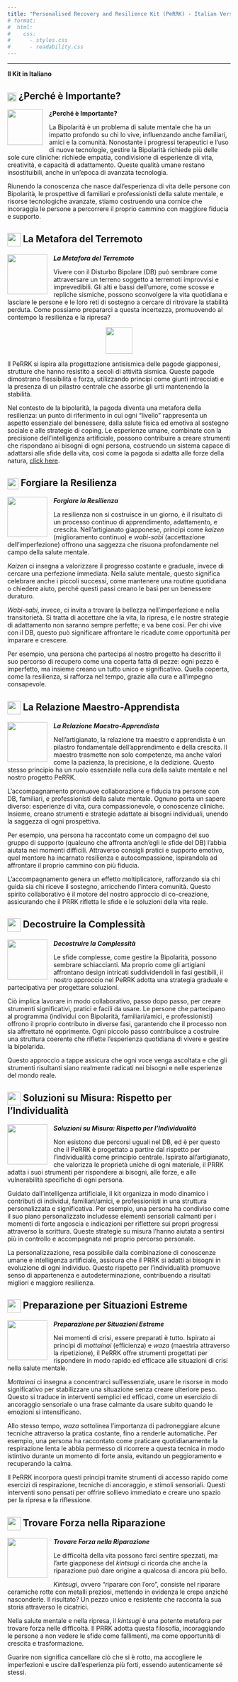 ```yaml
---
title: "Personalised Recovery and Resilience Kit (PeRRK) - Italian Version"
# format: 
#  html:
#    css:
#      - styles.css
#      - readability.css
---
```

------------------------------------------------------------------------


**Il Kit in Italiano**

::: panel-tabset

## ![](images/wtm_transparent.png){width=20px style="vertical-align:middle;"} ¿Perché è Importante?

![](images/wtm_transparent.png){width="80" style="float: left; margin-right: 1em; margin-bottom: 0.5em;"}

**¿Perché è Importante?**

La Bipolarità è un problema di salute mentale che ha un impatto profondo su chi lo vive, influenzando anche familiari, amici e la comunità. Nonostante i progressi terapeutici e l’uso di nuove tecnologie, gestire la Bipolarità richiede più delle sole cure cliniche: richiede empatia, condivisione di esperienze di vita, creatività, e capacità di adattamento. Queste qualità umane restano insostituibili, anche in un’epoca di avanzata tecnologia.

Riunendo la conoscenza che nasce dall’esperienza di vita delle persone con Bipolarità, le prospettive di familiari e professionisti della salute mentale, e risorse tecnologiche avanzate, stiamo costruendo una cornice che incoraggia le persone a percorrere il proprio cammino con maggiore fiducia e supporto.

## ![](images/earthquakemetaphor_transparent.png){width=30px style="vertical-align:middle;"} La Metafora del Terremoto

![](images/earthquakemetaphor_transparent.png){width="90" style="float: left; margin-right: 1em; margin-bottom: 0.5em;"}

***La Metafora del Terremoto***

Vivere con il Disturbo Bipolare (DB) può sembrare come attraversare un terreno soggetto a terremoti improvvisi e imprevedibili. Gli alti e bassi dell’umore, come scosse e repliche sismiche, possono sconvolgere la vita quotidiana e lasciare le persone e le loro reti di sostegno a cercare di ritrovare la stabilità perduta. Come possiamo prepararci a questa incertezza, promuovendo al contempo la resilienza e la ripresa?


![](images/ggpagoda6.png){width=60px style="display:block; margin-left:auto; margin-right:auto;"}

Il PeRRK si ispira alla progettazione antisismica delle pagode giapponesi, strutture che hanno resistito a secoli di attività sismica. Queste pagode dimostrano flessibilità e forza, utilizzando principi come giunti intrecciati e la presenza di un pilastro centrale che assorbe gli urti mantenendo la stabilità.

Nel contesto de la bipolarità, la pagoda diventa una metafora della resilienza: un punto di riferimento in cui ogni “livello” rappresenta un aspetto essenziale del benessere, dalla salute fisica ed emotiva al sostegno sociale e alle strategie di coping.
Le esperienze umane, combinate con la precisione dell’intelligenza artificiale, possono contribuire a creare strumenti che rispondano ai bisogni di ogni persona, costruendo un sistema capace di adattarsi alle sfide della vita, così come la pagoda si adatta alle forze della natura, [click here](pagoda_closeread.html).

## ![](images/craftingresilience_transparent.png){width=25px style="vertical-align:middle;"} Forgiare la Resilienza

![](images/craftingresilience_transparent.png){width="90" style="float: left; margin-right: 1em; margin-bottom: 0.5em;"} 

***Forgiare la Resilienza***

La resilienza non si costruisce in un giorno, è il risultato di un processo continuo di apprendimento, adattamento, e crescita. Nell’artigianato giapponese, principi come *kaizen* (miglioramento continuo) e *wabi-sabi* (accettazione dell’imperfezione) offrono una saggezza che risuona profondamente nel campo della salute mentale.

*Kaizen* ci insegna a valorizzare il progresso costante e graduale, invece di cercare una perfezione immediata. Nella salute mentale, questo significa celebrare anche i piccoli successi, come mantenere una routine quotidiana o chiedere aiuto, perché questi passi creano le basi per un benessere duraturo.

*Wabi-sabi*, invece, ci invita a trovare la bellezza nell’imperfezione e nella transitorietà. Si tratta di accettare che la vita, la ripresa, e le nostre strategie di adattamento non saranno sempre perfette; e va bene così.
Per chi vive con il DB, questo può significare affrontare le ricadute come opportunità per imparare e crescere.


Per esempio, una persona che partecipa al nostro progetto ha descritto il suo percorso di recupero come una coperta fatta di pezze: ogni pezzo è imperfetto, ma insieme creano un tutto unico e significativo. Quella coperta, come la resilienza, si rafforza nel tempo, grazie alla cura e all’impegno consapevole. 


## ![](images/relationship_transparent.png){width=30px style="vertical-align:middle;"} La Relazione Maestro-Apprendista

![](images/relationship_transparent.png){width="90" style="float: left; margin-right: 1em; margin-bottom: 0.5em;"} 

***La Relazione Maestro-Apprendista***

Nell’artigianato, la relazione tra maestro e apprendista è un pilastro fondamentale dell’apprendimento e della crescita. Il maestro trasmette non solo competenze, ma anche valori come la pazienza, la precisione, e la dedizione. Questo stesso principio ha un ruolo essenziale nella cura della salute mentale e nel nostro progetto PeRRK.

L’accompagnamento promuove collaborazione e fiducia tra persone con DB, familiari, e professionisti della salute mentale. Ognuno porta un sapere diverso: esperienze di vita, cura compassionevole, o conoscenze cliniche. Insieme, creano strumenti e strategie adattate ai bisogni individuali, unendo la saggezza di ogni prospettiva.

Per esempio, una persona ha raccontato come un compagno del suo gruppo di supporto (qualcuno che affronta anch’egli le sfide del DB) l’abbia aiutata nei momenti difficili. Attraverso consigli pratici e supporto emotivo, quel mentore ha incarnato resilienza e autocompassione, ispirandola ad affrontare il proprio cammino con più fiducia.

L’accompagnamento genera un effetto moltiplicatore, rafforzando sia chi guida sia chi riceve il sostegno, arricchendo l’intera comunità. Questo spirito collaborativo è il motore del nostro approccio di co-creazione, assicurando che il PRRK rifletta le sfide e le soluzioni della vita reale.

## ![](images/complexity_transparent.png){width=30px style="vertical-align:middle;"} Decostruire la Complessità

![](images/complexity_transparent.png){width="90" style="float: left; margin-right: 1em; margin-bottom: 0.5em;"} 
***Decostruire la Complessità***

Le sfide complesse, come gestire la Bipolarità, possono sembrare schiaccianti. Ma proprio come gli artigiani affrontano design intricati suddividendoli in fasi gestibili, il nostro approccio nel PeRRK adotta una strategia graduale e partecipativa per progettare soluzioni.

Ciò implica lavorare in modo collaborativo, passo dopo passo, per creare strumenti significativi, pratici e facili da usare. Le persone che partecipano al programma (individui con Bipolarità, familiari/amici, e professionisti) offrono il proprio contributo in diverse fasi, garantendo che il processo non sia affrettato né opprimente.
Ogni piccolo passo contribuisce a costruire una struttura coerente che riflette l’esperienza quotidiana di vivere e gestire la bipolarida.

Questo approccio a tappe assicura che ogni voce venga ascoltata e che gli strumenti risultanti siano realmente radicati nei bisogni e nelle esperienze del mondo reale.

## ![](images/solutions_transparent.png){width=30px style="vertical-align:middle;"} Soluzioni su Misura: Rispetto per l’Individualità

![](images/solutions_transparent.png){width="90" style="float: left; margin-right: 1em; margin-bottom: 0.5em;"} 
***Soluzioni su Misura: Rispetto per l’Individualità***

Non esistono due percorsi uguali nel DB, ed è per questo che il PeRRK è progettato a partire dal rispetto per l’individualità come principio centrale.
Ispirato all’artigianato, che valorizza le proprietà uniche di ogni materiale, il PRRK adatta i suoi strumenti per rispondere ai bisogni, alle forze, e alle vulnerabilità specifiche di ogni persona.


Guidato dall’intelligenza artificiale, il kit organizza in modo dinamico i contributi di individui, familiari/amici, e professionisti in una struttura personalizzata e significativa.
Per esempio, una persona ha condiviso come il suo piano personalizzato includesse elementi sensoriali calmanti per i momenti di forte angoscia e indicazioni per riflettere sui propri progressi attraverso la scrittura. Queste strategie su misura l’hanno aiutata a sentirsi più in controllo e accompagnata nel proprio percorso personale.


La personalizzazione, resa possibile dalla combinazione di conoscenze umane e intelligenza artificiale, assicura che il PRRK si adatti ai bisogni in evoluzione di ogni individuo. Questo rispetto per l’individualità promuove senso di appartenenza e autodeterminazione, contribuendo a risultati migliori e maggiore resilienza.

## ![](images/preparedness_transparent.png){width=30px style="vertical-align:middle;"} Preparazione per Situazioni Estreme

![](images/preparedness_transparent.png){width="90" style="float: left; margin-right: 1em; margin-bottom: 0.5em;"} 

***Preparazione per Situazioni Estreme***

Nei momenti di crisi, essere preparati è tutto. Ispirato ai principi di *mottainai* (efficienza) e *waza* (maestria attraverso la ripetizione), il PeRRK offre strumenti progettati per rispondere in modo rapido ed efficace alle situazioni di crisi nella salute mentale.

*Mottainai* ci insegna a concentrarci sull’essenziale, usare le risorse in modo significativo per stabilizzare una situazione senza creare ulteriore peso. Questo si traduce in interventi semplici ed efficaci, come un esercizio di ancoraggio sensoriale o una frase calmante da usare subito quando le emozioni si intensificano.

Allo stesso tempo, *waza* sottolinea l’importanza di padroneggiare alcune tecniche attraverso la pratica costante, fino a renderle automatiche. Per esempio, una persona ha raccontato come praticare quotidianamente la respirazione lenta le abbia permesso di ricorrere a questa tecnica in modo istintivo durante un momento di forte ansia, evitando un peggioramento e recuperando la calma.

Il PeRRK incorpora questi principi tramite strumenti di accesso rapido come esercizi di respirazione, tecniche di ancoraggio, e stimoli sensoriali. Questi interventi sono pensati per offrire sollievo immediato e creare uno spazio per la ripresa e la riflessione.

## ![](images/strength_transparent.png){width=30px style="vertical-align:middle;"} Trovare Forza nella Riparazione

![](images/strength_transparent.png){width="90" style="float: left; margin-right: 1em; margin-bottom: 0.5em;"} 
***Trovare Forza nella Riparazione***

Le difficoltà della vita possono farci sentire spezzati, ma l’arte giapponese del *kintsugi* ci ricorda che anche la riparazione può dare origine a qualcosa di ancora più bello.

*Kintsugi*, ovvero “riparare con l’oro”, consiste nel riparare ceramiche rotte con metalli preziosi, mettendo in evidenza le crepe anziché nasconderle. Il risultato? Un pezzo unico e resistente che racconta la sua storia attraverso le cicatrici.

Nella salute mentale e nella ripresa, il *kintsugi* è una potente metafora per trovare forza nelle difficoltà. Il PRRK adotta questa filosofia, incoraggiando le persone a non vedere le sfide come fallimenti, ma come opportunità di crescita e trasformazione.

Guarire non significa cancellare ciò che si è rotto, ma accogliere le imperfezioni e uscire dall’esperienza più forti, essendo autenticamente sé stessi.
:::

